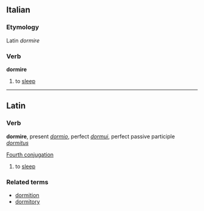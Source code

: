 ==Italian==
===Etymology===
Latin ''dormire''

===Verb===
'''dormire'''

# to [[sleep]]

----
==Latin==
===Verb===
'''dormire''', present ''[[dormio]]'', perfect ''[[dormui]]'', perfect passive participle ''[[dormitus]]''

[[Wiktionary Appendix:Latin fourth conjugation|Fourth conjugation]]

# to [[sleep]]

===Related terms===
*[[dormition]]
*[[dormitory]]